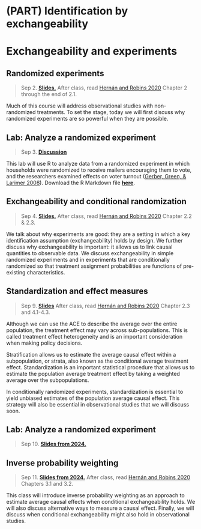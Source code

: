 # (PART) Identification by exchangeability {-}

# Exchangeability and experiments


## Randomized experiments

> Sep 2. [**Slides.**](assets/slides/2-1_random_experiments.pdf)
After class, read [Hernán and Robins 2020](https://www.hsph.harvard.edu/miguel-hernan/causal-inference-book/) Chapter 2 through the end of 2.1.

Much of this course will address observational studies with non-randomized treatments. To set the stage, today we will first discuss why randomized experiments are so powerful when they are possible.

## Lab: Analyze a randomized experiment

> Sep 3. [**Discussion**](discussion-2.-analyzing-an-experiment-in-r)

This lab will use R to analyze data from a randomized experiment in which households were randomized to receive mailers encouraging them to vote, and the researchers examined effects on voter turnout ([Gerber, Green, & Larimer 2008](https://doi.org/10.1017/S000305540808009X)). Download the R Markdown file [**here**](assets/discussions/discussion2.Rmd).

## Exchangeability and conditional randomization

> Sep 4. [**Slides.**](assets/slides/2-2_exchangeability.pdf)
After class, read [Hernán and Robins 2020](https://www.hsph.harvard.edu/miguel-hernan/causal-inference-book/) Chapter 2.2 & 2.3.

We talk about why experiments are good: they are a setting in which a key identification assumption (exchangeability) holds by design. We further discuss why exchangeability is important: it allows us to link causal quantities to observable data. We discuss exchangeability in simple randomized experiments and in experiments that are conditionally randomized so that treatment assignment probabilities are functions of pre-existing characteristics.

## Standardization and effect measures

> Sep 9. [**Slides**](assets/slides/2-3_standardization_gen.pdf)
After class, read [Hernán and Robins 2020](https://www.hsph.harvard.edu/miguel-hernan/causal-inference-book/) Chapter 2.3 and 4.1-4.3.

Although we can use the ACE to describe the average over the entire population, the treatment effect may vary across sub-populations. This is called treatment effect heterogeneity and is an important consideration when making policy decisions.

Stratification allows us to estimate the average causal effect within a subpopulation, or strata, also known as the conditional average treatment effect. Standardization is an important statistical procedure that allows us to estimate the population average treatment effect by taking a weighted average over the subpopulations. 

In conditionally randomized experiments, standardization is essential to yield unbiased estimates of the population average causal effect. This strategy will also be essential in observational studies that we will discuss soon.

## Lab: Analyze a randomized experiment

> Sep 10. [**Slides from 2024.**](assets/discussions/discussion3-analyzing-experiment.pdf)


## Inverse probability weighting

> Sep 11. [**Slides from 2024.**](assets/slides/2-4_ipw.pdf)
After class, read [Hernán and Robins 2020](https://www.hsph.harvard.edu/miguel-hernan/causal-inference-book/) Chapters 3.1 and 3.2.

This class will introduce inverse probability weighting as an approach to estimate average causal effects when conditional exchangeability holds. We will also discuss alternative ways to measure a causal effect. Finally, we will discuss when conditional exchangeability might also hold in observational studies.

